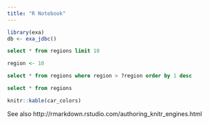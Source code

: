 ```yaml
---
title: "R Notebook"
---
```


```r
library(exa)
db <- exa_jdbc()
```

```sql
select * from regions limit 10
```

```r
region <- 10
```

```sql
select * from regions where region > ?region order by 1 desc
```

```sql
select * from regions
```

```r
knitr::kable(car_colors)
```

See also http://rmarkdown.rstudio.com/authoring_knitr_engines.html

